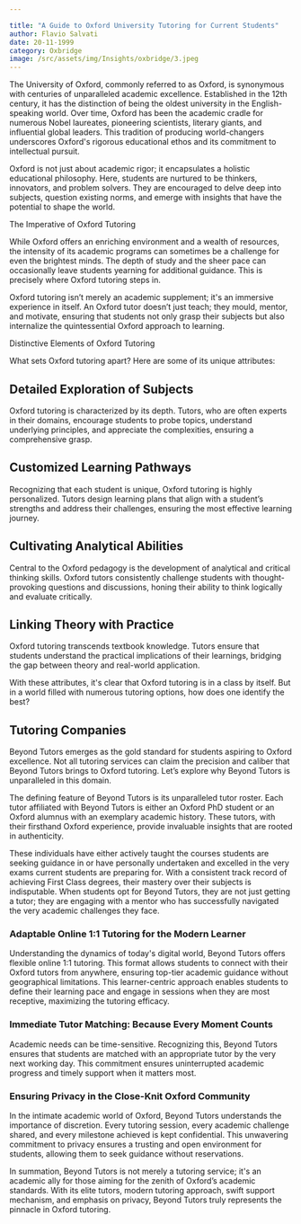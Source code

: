 ```yaml
---

title: "A Guide to Oxford University Tutoring for Current Students"
author: Flavio Salvati
date: 20-11-1999
category: Oxbridge
image: /src/assets/img/Insights/oxbridge/3.jpeg
---
```



The University of Oxford, commonly referred to as Oxford, is synonymous with centuries of unparalleled academic excellence. Established in the 12th century, it has the distinction of being the oldest university in the English-speaking world. Over time, Oxford has been the academic cradle for numerous Nobel laureates, pioneering scientists, literary giants, and influential global leaders. This tradition of producing world-changers underscores Oxford's rigorous educational ethos and its commitment to intellectual pursuit.

Oxford is not just about academic rigor; it encapsulates a holistic educational philosophy. Here, students are nurtured to be thinkers, innovators, and problem solvers. They are encouraged to delve deep into subjects, question existing norms, and emerge with insights that have the potential to shape the world.

The Imperative of Oxford Tutoring

While Oxford offers an enriching environment and a wealth of resources, the intensity of its academic programs can sometimes be a challenge for even the brightest minds. The depth of study and the sheer pace can occasionally leave students yearning for additional guidance. This is precisely where Oxford tutoring steps in.

Oxford tutoring isn’t merely an academic supplement; it's an immersive experience in itself. An Oxford tutor doesn’t just teach; they mould, mentor, and motivate, ensuring that students not only grasp their subjects but also internalize the quintessential Oxford approach to learning.

Distinctive Elements of Oxford Tutoring

What sets Oxford tutoring apart? Here are some of its unique attributes:

## Detailed Exploration of Subjects

Oxford tutoring is characterized by its depth. Tutors, who are often experts in their domains, encourage students to probe topics, understand underlying principles, and appreciate the complexities, ensuring a comprehensive grasp.

## Customized Learning Pathways

Recognizing that each student is unique, Oxford tutoring is highly personalized. Tutors design learning plans that align with a student’s strengths and address their challenges, ensuring the most effective learning journey.

## Cultivating Analytical Abilities

Central to the Oxford pedagogy is the development of analytical and critical thinking skills. Oxford tutors consistently challenge students with thought-provoking questions and discussions, honing their ability to think logically and evaluate critically.

## Linking Theory with Practice

Oxford tutoring transcends textbook knowledge. Tutors ensure that students understand the practical implications of their learnings, bridging the gap between theory and real-world application.

With these attributes, it's clear that Oxford tutoring is in a class by itself. But in a world filled with numerous tutoring options, how does one identify the best?

## Tutoring Companies

Beyond Tutors emerges as the gold standard for students aspiring to Oxford excellence. Not all tutoring services can claim the precision and caliber that Beyond Tutors brings to Oxford tutoring. Let’s explore why Beyond Tutors is unparalleled in this domain.

The defining feature of Beyond Tutors is its unparalleled tutor roster. Each tutor affiliated with Beyond Tutors is either an Oxford PhD student or an Oxford alumnus with an exemplary academic history. These tutors, with their firsthand Oxford experience, provide invaluable insights that are rooted in authenticity.

These individuals have either actively taught the courses students are seeking guidance in or have personally undertaken and excelled in the very exams current students are preparing for. With a consistent track record of achieving First Class degrees, their mastery over their subjects is indisputable. When students opt for Beyond Tutors, they are not just getting a tutor; they are engaging with a mentor who has successfully navigated the very academic challenges they face.

### Adaptable Online 1:1 Tutoring for the Modern Learner

Understanding the dynamics of today's digital world, Beyond Tutors offers flexible online 1:1 tutoring. This format allows students to connect with their Oxford tutors from anywhere, ensuring top-tier academic guidance without geographical limitations. This learner-centric approach enables students to define their learning pace and engage in sessions when they are most receptive, maximizing the tutoring efficacy.

### Immediate Tutor Matching: Because Every Moment Counts

Academic needs can be time-sensitive. Recognizing this, Beyond Tutors ensures that students are matched with an appropriate tutor by the very next working day. This commitment ensures uninterrupted academic progress and timely support when it matters most.

### Ensuring Privacy in the Close-Knit Oxford Community

In the intimate academic world of Oxford, Beyond Tutors understands the importance of discretion. Every tutoring session, every academic challenge shared, and every milestone achieved is kept confidential. This unwavering commitment to privacy ensures a trusting and open environment for students, allowing them to seek guidance without reservations.

In summation, Beyond Tutors is not merely a tutoring service; it's an academic ally for those aiming for the zenith of Oxford’s academic standards. With its elite tutors, modern tutoring approach, swift support mechanism, and emphasis on privacy, Beyond Tutors truly represents the pinnacle in Oxford tutoring.